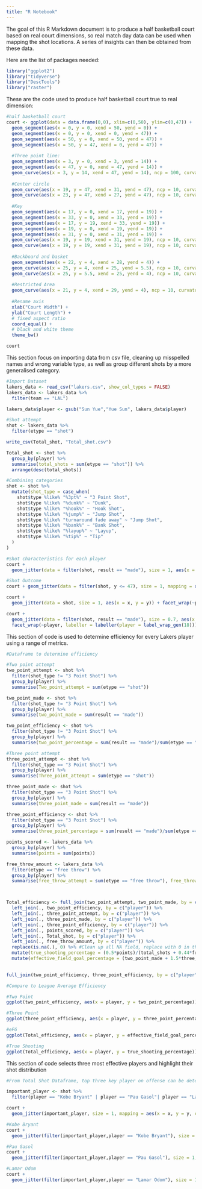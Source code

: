 ---
title: "R Notebook"
---

The goal of this R Markdown document is to produce a half basketball court based on real court dimensions, so real match day data can be used when mapping the shot locations. A series of insights can then be obtained from these data.

Here are the list of packages needed:

```{r}
library("ggplot2")
library("tidyverse")
library("DescTools")
library("raster")
```
These are the code used to produce half basketball court true to real dimension:
```{r}
#half basketball court
court <- ggplot(data = data.frame(0,0), xlim=c(0,50), ylim=c(0,47)) +
  geom_segment(aes(x = 0, y = 0, xend = 50, yend = 0)) +
  geom_segment(aes(x = 0, y = 0, xend = 0, yend = 47)) +
  geom_segment(aes(x = 50, y = 0, xend = 50, yend = 47)) +
  geom_segment(aes(x = 50, y = 47, xend = 0, yend = 47)) +
  
  #Three point line:
  geom_segment(aes(x = 3, y = 0, xend = 3, yend = 14)) +
  geom_segment(aes(x = 47, y = 0, xend = 47, yend = 14)) +
  geom_curve(aes(x = 3, y = 14, xend = 47, yend = 14), ncp = 100, curvature = -0.71) +
  
  #Center circle
  geom_curve(aes(x = 19, y = 47, xend = 31, yend = 47), ncp = 10, curvature = 0.8) +
  geom_curve(aes(x = 23, y = 47, xend = 27, yend = 47), ncp = 10, curvature = 0.8) +
  
  #Key
  geom_segment(aes(x = 17, y = 0, xend = 17, yend = 19)) +
  geom_segment(aes(x = 33, y = 0, xend = 33, yend = 19)) +
  geom_segment(aes(x = 17, y = 19, xend = 33, yend = 19)) +
  geom_segment(aes(x = 19, y = 0, xend = 19, yend = 19)) +
  geom_segment(aes(x = 31, y = 0, xend = 31, yend = 19)) +
  geom_curve(aes(x = 19, y = 19, xend = 31, yend = 19), ncp = 10, curvature = -1)  +
  geom_curve(aes(x = 19, y = 19, xend = 31, yend = 19), ncp = 10, curvature = 1)  +
  
  #Backboard and basket
  geom_segment(aes(x = 22, y = 4, xend = 28, yend = 4)) +
  geom_curve(aes(x = 25, y = 4, xend = 25, yend = 5.5), ncp = 10, curvature = -1) +
  geom_curve(aes(x = 25, y = 5.5, xend = 25, yend = 4), ncp = 10, curvature = -1) +
  
  #Restricted Area
  geom_curve(aes(x = 21, y = 4, xend = 29, yend = 4), ncp = 10, curvature = -1.1) +
  
  #Rename axis
  xlab("Court Width") +
  ylab("Court Length") +
  # fixed aspect ratio
  coord_equal() +
  # black and white theme
  theme_bw()

court
```

This section focus on importing data from csv file, cleaning up misspelled names and wrong variable type, as well as group different shots by a more generalised category.
```{r}
#Import Dataset
lakers_data <- read_csv("lakers.csv", show_col_types = FALSE)
lakers_data <- lakers_data %>%
  filter(team == "LAL")

lakers_data$player <- gsub("Sun Yue","Yue Sun", lakers_data$player)

#Shot attempt
shot <- lakers_data %>%
  filter(etype == "shot") 

write_csv(Total_shot, "Total_shot.csv")
```

```{r}
Total_shot <- shot %>% 
  group_by(player) %>%
  summarise(total_shots = sum(etype == "shot")) %>%
  arrange(desc(total_shots))
```


```{r}

#Combining categories
shot <- shot %>%
  mutate(shot_type = case_when(
    shot$type %like% "%3pt%" ~ "3 Point Shot",
    shot$type %like% "%dunk%" ~ "Dunk",
    shot$type %like% "%hook%" ~ "Hook Shot",
    shot$type %like% "%jump%" ~ "Jump Shot",
    shot$type %like% "turnaround fade away" ~ "Jump Shot",
    shot$type %like% "%bank%" ~ "Bank Shot",
    shot$type %like% "%layup%" ~ "Layup",
    shot$type %like% "%tip%" ~ "Tip"
  )
)

#Shot characteristics for each player
court + 
  geom_jitter(data = filter(shot, result == "made"), size = 1, aes(x = x, y = y, color = shot_type)) + facet_wrap(~player, labeller = labeller(player = label_wrap_gen(18))) + ggtitle("Types of FG Attempted")

#Shot Outcome
court + geom_jitter(data = filter(shot, y <= 47), size = 1, mapping = aes(x = x, y = y, color = result)) + facet_wrap(~player, labeller = labeller(player = label_wrap_gen(18))) + ggtitle("Outcome of FG Attempted")

court + 
  geom_jitter(data = shot, size = 1, aes(x = x, y = y)) + facet_wrap(~player, labeller = labeller(player = label_wrap_gen(18))) + ggtitle("Position of FG Attempted")

court + 
  geom_jitter(data = filter(shot, result == "made"), size = 0.7, aes(x = x, y = y),color = "red") +
  facet_wrap(~player, labeller = labeller(player = label_wrap_gen(18))) + ggtitle("Position of FG Attempted")

```

This section of code is used to determine efficiency for every Lakers player using a range of metrics.
```{r}
#Dataframe to determine efficiency

#Two point attempt
two_point_attempt <- shot %>% 
  filter(shot_type != "3 Point Shot") %>%
  group_by(player) %>%
  summarise(Two_point_attempt = sum(etype == "shot"))

two_point_made <- shot %>%
  filter(shot_type != "3 Point Shot") %>%
  group_by(player) %>%
  summarise(two_point_made = sum(result == "made"))

two_point_efficiency <- shot %>%
  filter(shot_type != "3 Point Shot") %>%
  group_by(player) %>%
  summarise(two_point_percentage = sum(result == "made")/sum(etype == "shot") * 100)

#Three point attempt
three_point_attempt <- shot %>% 
  filter(shot_type == "3 Point Shot") %>%
  group_by(player) %>%
  summarise(Three_point_attempt = sum(etype == "shot"))

three_point_made <- shot %>%
  filter(shot_type == "3 Point Shot") %>%
  group_by(player) %>%
  summarise(three_point_made = sum(result == "made"))

three_point_efficiency <- shot %>%
  filter(shot_type == "3 Point Shot") %>%
  group_by(player) %>%
  summarise(three_point_percentage = sum(result == "made")/sum(etype == "shot") * 100)

points_scored <- lakers_data %>%
  group_by(player) %>%
  summarise(points = sum(points))

free_throw_amount <- lakers_data %>%
  filter(etype == "free throw") %>%
  group_by(player) %>%
  summarise(free_throw_attempt = sum(etype == "free throw"), free_throw_percentage = sum(result == 'made')/sum(etype == "free throw")*100)



Total_efficiency <- full_join(two_point_attempt, two_point_made, by = c("player")) %>% 
  left_join(., two_point_efficiency, by = c("player")) %>%
  left_join(., three_point_attempt, by = c("player")) %>%
  left_join(., three_point_made, by = c("player")) %>%
  left_join(., three_point_efficiency, by = c("player")) %>%
  left_join(., points_scored, by = c("player")) %>%
  left_join(., Total_shot, by = c("player")) %>%
  left_join(., free_throw_amount, by = c("player")) %>%
  replace(is.na(.), 0) %>% #Clean up all NA field, replace with 0 in this scenario
  mutate(true_shooting_percentage = (0.5*points)/(total_shots + 0.44*free_throw_attempt)*100) %>%
  mutate(effective_field_goal_percentage = (two_point_made + 1.5*three_point_made)/total_shots * 100)
  

full_join(two_point_efficiency, three_point_efficiency, by = c("player")) %>% full_join(., points_scored, by = c("player"))

```


```{r}
#Compare to League Average Efficiency

#Two Point
ggplot(two_point_efficiency, aes(x = player, y = two_point_percentage)) + geom_bar(stat = "identity", fill = "lightblue")  + guides(x =  guide_axis(angle = 30)) + geom_hline(yintercept = 48.5, linetype='dotted', col = 'red') + annotate("text", y = 48.5, x = "Derek Fisher", label = "League Average Percentage(48.5%)", vjust = -0.5) + labs(x = xlab("Player"), y = ylab("Percentage"), title = ggtitle("Two Point Percentage for each player compare to League Average"))

#Three Point
ggplot(three_point_efficiency, aes(x = player, y = three_point_percentage)) + geom_bar(stat = "identity", fill = "lightblue")  + guides(x =  guide_axis(angle = 30)) + geom_hline(yintercept = 36.7, linetype='dotted', col = 'red') + annotate("text", y = 36.7, x = "Derek Fisher", label = "League Average Percentage(36.7%)", vjust = -0.5) + labs(x = xlab("Player"), y = ylab("Percentage"), title = ggtitle("Three Point Percentage for each player compare to League Average"))

#eFG
ggplot(Total_efficiency, aes(x = player, y = effective_field_goal_percentage)) + geom_bar(stat = "identity", fill = "lightblue")  + guides(x =  guide_axis(angle = 30)) + geom_hline(yintercept = 50, linetype='dotted', col = 'red') + annotate("text", y = 50, x = "Derek Fisher", label = "League Average Percentage(50%)", vjust = -0.5) + labs(x = xlab("Player"), y = ylab("Percentage"), title = ggtitle("Effective Field Goal Percentage for each player compare to League Average"))

#True Shooting
ggplot(Total_efficiency, aes(x = player, y = true_shooting_percentage)) + geom_bar(stat = "identity", fill = "lightblue")  + guides(x =  guide_axis(angle = 30)) + geom_hline(yintercept = 54.4, linetype='dotted', col = 'red') + annotate("text", y = 54.4, x = "Derek Fisher", label = "League Average Percentage(54.4%)", vjust = -0.5) + labs(x = xlab("Player"), y = ylab("Percentage"), title = ggtitle("True Shooting Percentage for each player compare to League Average"))
```

This section of code selects three most effective players and highlight their shot distribution
```{r}
#From Total Shot Dataframe, top three key player on offense can be determined by amount of shot taken.

important_player <- shot %>%
  filter(player == "Kobe Bryant" | player == "Pau Gasol"| player == "Lamar Odom")

court + 
  geom_jitter(important_player, size = 1, mapping = aes(x = x, y = y, color = player))
```

```{r}
#Kobe Bryant
court + 
  geom_jitter(filter(important_player,player == "Kobe Bryant"), size = 1, mapping = aes(x = x, y = y), color = "red") + ggtitle("Shot Distribution of Kobe Bryant")

#Pau Gasol
court + 
  geom_jitter(filter(important_player,player == "Pau Gasol"), size = 1, mapping = aes(x = x, y = y), color = "blue") + ggtitle("Shot Distribution of Pau Gasol")

#Lamar Odom
court + 
  geom_jitter(filter(important_player,player == "Lamar Odom"), size = 1, mapping = aes(x = x, y = y), color = "darkgreen") + ggtitle("Shot Distribution of Lamar Odom")

```



